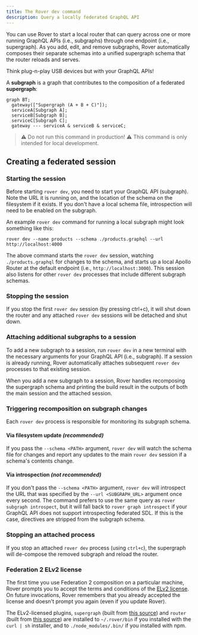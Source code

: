 ```yaml
---
title: The Rover dev command
description: Query a locally federated GraphQL API
---
```


You can use Rover to start a local router that can query across one or more running GraphQL APIs (i.e., subgraphs)
through one endpoint (i.e., supergraph). As you add, edit, and remove subgraphs, Rover automatically
composes their separate schemas into a unified supergraph schema that the router reloads and serves. 

Think plug-n-play USB devices but with your GraphQL APIs!

A **subgraph** is a graph that contributes to the composition of a federated **supergraph**:

```mermaid
graph BT;
  gateway(["Supergraph (A + B + C)"]);
  serviceA[Subgraph A];
  serviceB[Subgraph B];
  serviceC[Subgraph C];
  gateway --- serviceA & serviceB & serviceC;
```

> ⚠️ Do not run this command in production! ⚠️ This command is only intended for local development.

## Creating a federated session

### Starting the session

Before starting `rover dev`, you need to start your GraphQL API (subgraph). Note the URL it is running on, and the location of the schema on the filesystem if it exists. If you don't have a local schema file, introspection will need to be enabled on the subgraph.

An example `rover dev` command for running a local subgraph might look something like this:

`rover dev --name products --schema ./products.graphql --url http://localhost:4000`

The above command starts the `rover dev` session, watching `./products.graphql` for changes to the schema, and starts up a local Apollo Router at the default endpoint (i.e., `http://localhost:3000`). This session also listens for other `rover dev` processes that include different subgraph schemas.

### Stopping the session

If you stop the first `rover dev` session (by pressing ctrl+c), it will shut down the router and any attached `rover dev` sessions will be detached and shut down.

### Attaching additional subgraphs to a session

To add a new subgraph to a session, run `rover dev` in a new terminal with the necessary arguments for your GraphQL API (i.e., subgraph). If a session is already running, Rover automatically attaches subsequent `rover dev` processes to that existing session.

When you add a new subgraph to a session, Rover handles recomposing the supergraph schema and printing the build result in the outputs of both the main session and the attached session.

### Triggering recomposition on subgraph changes

Each `rover dev` process is responsible for monitoring its subgraph schema.

#### Via filesystem update _(recommended)_

If you pass the `--schema <PATH>` argument, `rover dev` will watch the schema file for changes and report any updates to the main `rover dev` session if a schema's contents change.

#### Via introspection _(not recommended)_

If you don't pass the `--schema <PATH>` argument, `rover dev` will introspect the URL that was specified by the `--url <SUBGRAPH_URL>` argument once every second. The command prefers to use the same query as `rover subgraph introspect`, but it will fall back to `rover graph introspect` if your GraphQL API does not support introspecting federated SDL. If this is the case, directives are stripped from the subgraph schema.

### Stopping an attached process

If you stop an attached `rover dev` process (using `ctrl+c`), the supergraph will de-compose the removed subgraph and reload the router.

### Federation 2 ELv2 license

The first time you use Federation 2 composition on a particular machine, Rover prompts you to accept the terms and conditions of the [ELv2 license](https://www.apollographql.com/docs/resources/elastic-license-v2-faq/). On future invocations, Rover remembers that you already accepted the license and doesn't prompt you again (even if you update Rover).

The ELv2-licensed plugins, `supergraph` (built from [this source](https://github.com/apollographql/federation-rs)) and `router` (built from [this source](https://github.com/apollographql/router)) are installed to `~/.rover/bin` if you installed with the `curl | sh` installer, and to `./node_modules/.bin/` if you installed with npm.
